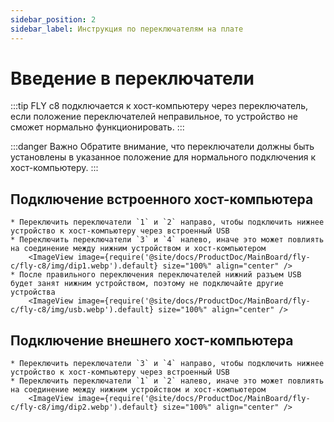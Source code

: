 ```yaml
---
sidebar_position: 2
sidebar_label: Инструкция по переключателям на плате
---
```





# Введение в переключатели

:::tip
FLY c8 подключается к хост-компьютеру через переключатель, если положение переключателей неправильное, то устройство не сможет нормально функционировать.
:::

:::danger Важно
Обратите внимание, что переключатели должны быть установлены в указанное положение для нормального подключения к хост-компьютеру.
:::

## Подключение встроенного хост-компьютера

    * Переключить переключатели `1` и `2` направо, чтобы подключить нижнее устройство к хост-компьютеру через встроенный USB
    * Переключить переключатели `3` и `4` налево, иначе это может повлиять на соединение между нижним устройством и хост-компьютером
        <ImageView image={require('@site/docs/ProductDoc/MainBoard/fly-c/fly-c8/img/dip1.webp').default} size="100%" align="center" />
    * После правильного переключения переключателей нижний разъем USB будет занят нижним устройством, поэтому не подключайте другие устройства
        <ImageView image={require('@site/docs/ProductDoc/MainBoard/fly-c/fly-c8/img/usb.webp').default} size="100%" align="center" />


## Подключение внешнего хост-компьютера

    * Переключить переключатели `3` и `4` направо, чтобы подключить нижнее устройство к хост-компьютеру через встроенный USB
    * Переключить переключатели `1` и `2` налево, иначе это может повлиять на соединение между нижним устройством и хост-компьютером
        <ImageView image={require('@site/docs/ProductDoc/MainBoard/fly-c/fly-c8/img/dip2.webp').default} size="100%" align="center" />
